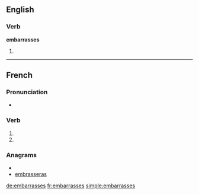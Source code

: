 {{also|embarrassés}}
==English==

===Verb===
'''embarrasses'''

# {{third-person singular of|[[embarrass]]}}

----

==French==

===Pronunciation===
* {{IPA|lang=fr|/ɑ̃.ba.ʁas/}}

===Verb===
{{fr-verb-form}}

# {{conjugation of|embarrasser||2|s|pres|ind|lang=fr}}
# {{conjugation of|embarrasser||2|s|pres|sub|lang=fr}}

===Anagrams===
* {{alphagram|aabeemrrsss}}
* [[embrasseras#French|embrasseras]]

[[de:embarrasses]]
[[fr:embarrasses]]
[[simple:embarrasses]]